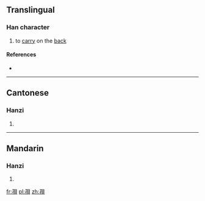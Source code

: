 ==Translingual==

===Han character===
{{Han char|rn=39|rad=子|as=07|sn=10|four=|canj=弓木月山金 (NDBUC)|ids=⿰[[子]][[貝]]}}

# {{context|Cantonese}} to [[carry]] on the [[back]]

====References====
* {{Han ref|kx=0280.021|hdz=21016.030|uh=5B6D|ud=23405}}

----

==Cantonese==

===Hanzi===
{{yue-hanzi|jyut=|y=me1}}

# {{defn|lang=yue|sort=子07}}

----

==Mandarin==

===Hanzi===
{{cmn-hanzi|pin=[[miē]] ([[mie1]]), [[càn]] ([[can4]])|wg=mieh<sup>1</sup>, ts'an<sup>4</sup>}}

# {{defn|lang=cmn|sort=子07}}

[[fr:孭]]
[[pl:孭]]
[[zh:孭]]